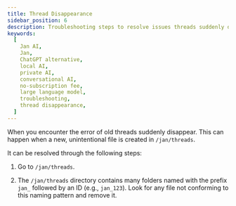 ```yaml
---
title: Thread Disappearance
sidebar_position: 6
description: Troubleshooting steps to resolve issues threads suddenly disappearance.
keywords:
  [
    Jan AI,
    Jan,
    ChatGPT alternative,
    local AI,
    private AI,
    conversational AI,
    no-subscription fee,
    large language model,
    troubleshooting,
    thread disappearance,
  ]
---
```


<head>
    <title>Thread Disappearance</title>
    <meta name="description" content="Troubleshooting steps to resolve issues with threads suddenly disappearing in Jan. Learn how to fix problems when old threads vanish due to the creation of new, unintentional files in the /jan/threads directory."/>
    <meta name="keywords" content="Jan AI, Jan, ChatGPT alternative, local AI, private AI, conversational AI, no-subscription fee, large language model, troubleshooting, thread disappearance"/>
    <meta property="og:title" content="Thread Disappearance"/>
    <meta property="og:description" content="Troubleshooting steps to resolve issues with threads suddenly disappearing in Jan. Learn how to fix problems when old threads vanish due to the creation of new, unintentional files in the /jan/threads directory."/>
    <meta property="og:url" content="https://jan.ai/thread-disappearance"/>
    <meta name="twitter:card" content="summary"/>
    <meta name="twitter:title" content="Thread Disappearance"/>
    <meta name="twitter:description" content="Troubleshooting steps to resolve issues with threads suddenly disappearing in Jan. Learn how to fix problems when old threads vanish due to the creation of new, unintentional files in the /jan/threads directory."/>
</head>

When you encounter the error of old threads suddenly disappear. This can happen when a new, unintentional file is created in `/jan/threads`.

It can be resolved through the following steps:

1. Go to `/jan/threads`.

2. The `/jan/threads` directory contains many folders named with the prefix `jan_` followed by an ID (e.g., `jan_123`). Look for any file not conforming to this naming pattern and remove it.